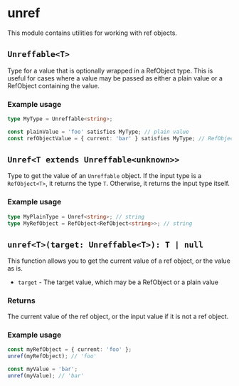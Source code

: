 
<Meta title="utils/unref" />

# unref

This module contains utilities for working with ref objects.

## `Unreffable<T>`

Type for a value that is optionally wrapped in a RefObject type. This is useful for cases where a
value may be passed as either a plain value or a RefObject containing the value.

### Example usage

```ts
type MyType = Unreffable<string>;

const plainValue = 'foo' satisfies MyType; // plain value
const refObjectValue = { current: 'bar' } satisfies MyType; // RefObject containing value
```

## `Unref<T extends Unreffable<unknown>>`

Type to get the value of an `Unreffable` object. If the input type is a `RefObject<T>`, it returns
the type `T`. Otherwise, it returns the input type itself.

### Example usage

```ts
type MyPlainType = Unref<string>; // string
type MyRefObject = RefObject<RefObject<string>>; // string
```

## `unref<T>(target: Unreffable<T>): T | null`

This function allows you to get the current value of a ref object, or the value as is.

- `target` - The target value, which may be a RefObject or a plain value

### Returns

The current value of the ref object, or the input value if it is not a ref object.

### Example usage

```ts
const myRefObject = { current: 'foo' };
unref(myRefObject); // 'foo'

const myValue = 'bar';
unref(myValue); // 'bar'
```
